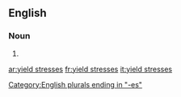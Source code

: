 ==English==

===Noun===
{{head|en|head=[[yield]] [[stresses]]}}

# {{plural of|yield stress}}

[[Category:English plurals ending in "-es"]]

[[ar:yield stresses]]
[[fr:yield stresses]]
[[it:yield stresses]]